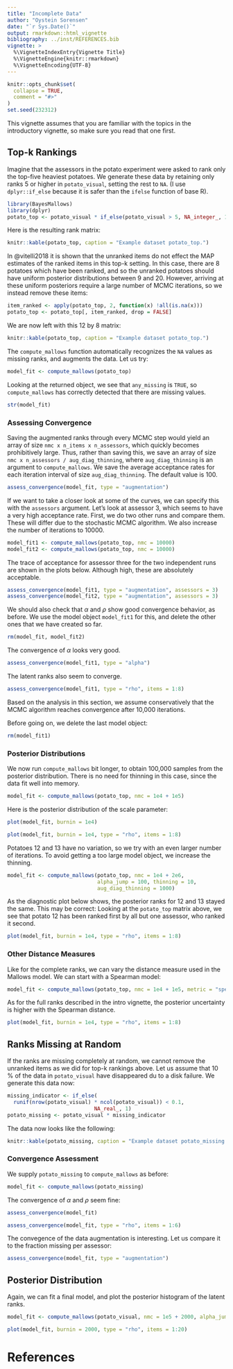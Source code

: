 ```yaml
---
title: "Incomplete Data"
author: "Oystein Sorensen"
date: "`r Sys.Date()`"
output: rmarkdown::html_vignette
bibliography: ../inst/REFERENCES.bib
vignette: >
  %\VignetteIndexEntry{Vignette Title}
  %\VignetteEngine{knitr::rmarkdown}
  %\VignetteEncoding{UTF-8}
---
```


```r
knitr::opts_chunk$set(
  collapse = TRUE,
  comment = "#>"
)
set.seed(232312)
```

This vignette assumes that you are familiar with the topics in the introductory vignette, so make sure you read that one first. 

## Top-k Rankings

Imagine that the assessors in the potato experiment were asked to rank only the top-five heaviest potatoes. We generate these data by retaining only ranks 5 or higher in `potato_visual`, setting the rest to `NA`. (I use `dplyr::if_else` because it is safer than the `ifelse` function of base R).

```r
library(BayesMallows)
library(dplyr)
potato_top <- potato_visual * if_else(potato_visual > 5, NA_integer_, 1L)
```

Here is the resulting rank matrix:

```r
knitr::kable(potato_top, caption = "Example dataset potato_top.")
```

In @vitelli2018 it is shown that the unranked items do not effect the MAP estimates of the ranked items in this top-k setting. In this case, there are 8 potatoes which have been ranked, and so the unranked potatoes should have uniform posterior distributions between 9 and 20. However, arriving at these uniform posteriors require a large number of MCMC iterations, so we instead remove these items:

```r
item_ranked <- apply(potato_top, 2, function(x) !all(is.na(x)))
potato_top <- potato_top[, item_ranked, drop = FALSE]
```

We are now left with this 12 by 8 matrix:

```r
knitr::kable(potato_top, caption = "Example dataset potato_top.")
```

The `compute_mallows` function automatically recognizes the `NA` values as missing ranks, and augments the data. Let us try:

```r
model_fit <- compute_mallows(potato_top)
```

Looking at the returned object, we see that `any_missing` is `TRUE`, so `compute_mallows` has correctly detected that there are missing values.
```r
str(model_fit)
```

### Assessing Convergence

Saving the augmented ranks through every MCMC step would yield an array of size `nmc x n_items x n_assessors`, which quickly becomes prohibitively large. Thus, rather than saving this, we save an array of size `nmc x n_assessors / aug_diag_thinning`, where `aug_diag_thinning` is an argument to `compute_mallows`. We save the average acceptance rates for each iteration interval of size `aug_diag_thinning`. The default value is 100.

```r
assess_convergence(model_fit, type = "augmentation")
```

If we want to take a closer look at some of the curves, we can specify this with the `assessors` argument. Let's look at assessor 3, which seems to have a very high acceptance rate. First, we do two other runs and compare them. These will differ due to the stochastic MCMC algorithm. We also increase the number of iterations to 10000.

```r
model_fit1 <- compute_mallows(potato_top, nmc = 10000)
model_fit2 <- compute_mallows(potato_top, nmc = 10000)
```

The trace of acceptance for assessor three for the two independent runs are shown in the plots below. Although high, these are absolutely acceptable.

```r
assess_convergence(model_fit1, type = "augmentation", assessors = 3)
assess_convergence(model_fit2, type = "augmentation", assessors = 3)
```

We should also check that $\alpha$ and $\rho$ show good convergence behavior, as before. We use the model object `model_fit1` for this, and delete the other ones that we have created so far.

```r
rm(model_fit, model_fit2)
```

The convergence of $\alpha$ looks very good.
```r
assess_convergence(model_fit1, type = "alpha")
```

The latent ranks also seem to converge.

```r
assess_convergence(model_fit1, type = "rho", items = 1:8)
```

Based on the analysis in this section, we assume conservatively that the MCMC algorithm reaches convergence after 10,000 iterations.

Before going on, we delete the last model object:

```r
rm(model_fit1)
```


### Posterior Distributions

We now run `compute_mallows` bit longer, to obtain 100,000 samples from the posterior distribution. There is no need for thinning in this case, since the data fit well into memory.

```r
model_fit <- compute_mallows(potato_top, nmc = 1e4 + 1e5)
```

Here is the posterior distribution of the scale parameter:
```r
plot(model_fit, burnin = 1e4)
```



```r
plot(model_fit, burnin = 1e4, type = "rho", items = 1:8)
```

Potatoes 12 and 13 have no variation, so we try with an even larger number of iterations. To avoid getting a too large model object, we increase the thinning.

```r
model_fit <- compute_mallows(potato_top, nmc = 1e4 + 2e6, 
                             alpha_jump = 100, thinning = 10, 
                             aug_diag_thinning = 1000)
```

As the diagnostic plot below shows, the posterior ranks for 12 and 13 stayed the same. This may be correct: Looking at the `potato_top` matrix above, we see that potato 12 has been ranked first by all but one assessor, who ranked it second. 

```r
plot(model_fit, burnin = 1e4, type = "rho", items = 1:8)
```

### Other Distance Measures

Like for the complete ranks, we can vary the distance measure used in the Mallows model. We can start with a Spearman model:

```r
model_fit <- compute_mallows(potato_top, nmc = 1e4 + 1e5, metric = "spearman")
```

As for the full ranks described in the intro vignette, the posterior uncertainty is higher with the Spearman distance.

```r
plot(model_fit, burnin = 1e4, type = "rho", items = 1:8)
```

## Ranks Missing at Random

If the ranks are missing completely at random, we cannot remove the unranked items as we did for top-k rankings above. Let us assume that 10 % of the data in `potato_visual` have disappeared du to a disk failure. We generate this data now:

```r
missing_indicator <- if_else(
  runif(nrow(potato_visual) * ncol(potato_visual)) < 0.1,
                            NA_real_, 1)
potato_missing <- potato_visual * missing_indicator
```

The data now looks like the following:

```r
knitr::kable(potato_missing, caption = "Example dataset potato_missing.")
```

### Convergence Assessment
We supply `potato_missing` to `compute_mallows` as before:

```r
model_fit <- compute_mallows(potato_missing)
```

The convergence of $\alpha$ and $\rho$ seem fine:
```r
assess_convergence(model_fit)
```

```r
assess_convergence(model_fit, type = "rho", items = 1:6)
```

The convegence of the data augmentation is interesting. Let us compare it to the fraction missing per assessor:

```r
assess_convergence(model_fit, type = "augmentation")
```


## Posterior Distribution

Again, we can fit a final model, and plot the posterior histogram of the latent ranks.

```r
model_fit <- compute_mallows(potato_visual, nmc = 1e5 + 2000, alpha_jump = 10)
```

```r
plot(model_fit, burnin = 2000, type = "rho", items = 1:20)
```

# References
